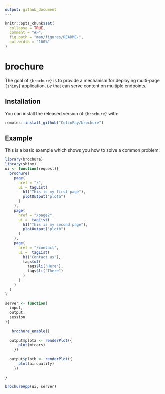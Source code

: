 ```yaml
---
output: github_document
---
```


<!-- README.md is generated from README.Rmd. Please edit that file -->

```r
knitr::opts_chunk$set(
  collapse = TRUE,
  comment = "#>",
  fig.path = "man/figures/README-",
  out.width = "100%"
)
```

# brochure

<!-- badges: start -->
<!-- badges: end -->

The goal of `{brochure}` is to provide a mechanism for deploying multi-page `{shiny}` application, _i.e_ that can serve content on multiple endpoints.

## Installation

You can install the released version of `{brochure}` with:

``` r
remotes::install_github("ColinFay/brochure")
```

## Example

This is a basic example which shows you how to solve a common problem:

```r
library(brochure)
library(shiny)
ui <- function(request){
  brochure(
    page(
      href = "/",
      ui = tagList(
        h1("This is my first page"),
        plotOutput("plota")
      )
    ),
    page(
      href = "/page2",
      ui =  tagList(
        h1("This is my second page"),
        plotOutput("plotb")
      )
    ),
    page(
      href = "/contact",
      ui =  tagList(
        h1("Contact us"),
        tags$ul(
          tags$li("Here"),
          tags$li("There")
        )
      )
    )
  )
}

server <- function(
  input, 
  output, 
  session
){
  
   brochure_enable()
  
  output$plota <- renderPlot({
      plot(mtcars)
    })
  
  output$plotb <- renderPlot({
      plot(airquality)
    })
  
}

brochureApp(ui, server)
```

